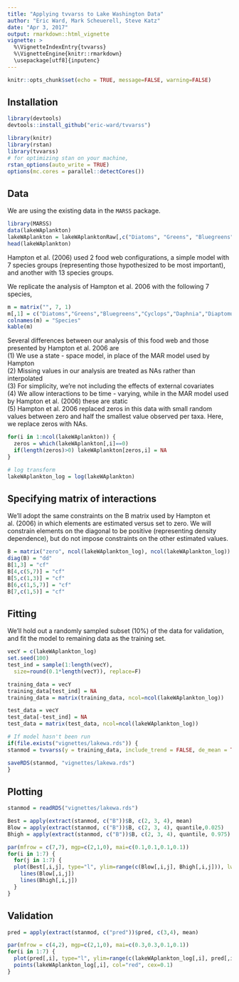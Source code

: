 ```yaml
---
title: "Applying tvvarss to Lake Washington Data"
author: "Eric Ward, Mark Scheuerell, Steve Katz"
date: "Apr 3, 2017"
output: rmarkdown::html_vignette
vignette: >
  %\VignetteIndexEntry{tvvarss}
  %\VignetteEngine{knitr::rmarkdown}
  \usepackage[utf8]{inputenc}
---
```


```r
knitr::opts_chunk$set(echo = TRUE, message=FALSE, warning=FALSE)
```

## Installation

```r
library(devtools)
devtools::install_github("eric-ward/tvvarss")
```

```r
library(knitr)
library(rstan)
library(tvvarss)
# for optimizing stan on your machine,
rstan_options(auto_write = TRUE)
options(mc.cores = parallel::detectCores())
```

## Data
We are using the existing data in the `MARSS` package.

```r
library(MARSS)
data(lakeWAplankton)
lakeWAplankton = lakeWAplanktonRaw[,c("Diatoms", "Greens", "Bluegreens", "Daphnia", "Cyclops", "Diaptomus", "Non.daphnid.cladocerans")]
head(lakeWAplankton)
```

Hampton et al. (2006) used 2 food web configurations, a simple model with 7 species groups (representing those hypothesized to be most important), and another with 13 species groups.

We replicate the analysis of Hampton et al. 2006 with the following 7 species,

```r
m = matrix("", 7, 1)
m[,1] = c("Diatoms","Greens","Bluegreens","Cyclops","Daphnia","Diaptomus","Non-daphnid cladocerans")
colnames(m) = "Species"
kable(m)
```

Several differences between our analysis of this food web and those presented by Hampton et al. 2006 are  
(1) We use a state - space model, in place of the MAR model used by Hampton  
(2) Missing values in our analysis are treated as NAs rather than interpolated  
(3) For simplicity, we're not including the effects of external covariates  
(4) We allow interactions to be time - varying, while in the MAR model used by Hampton et al. (2006) these are static  
(5) Hampton et al. 2006 replaced zeros in this data with small random values between zero and half the smallest value observed per taxa. Here, we replace zeros with NAs.

```r
for(i in 1:ncol(lakeWAplankton)) {
  zeros = which(lakeWAplankton[,i]==0)
  if(length(zeros)>0) lakeWAplankton[zeros,i] = NA
}

# log transform
lakeWAplankton_log = log(lakeWAplankton)
```

## Specifying matrix of interactions
We'll adopt the same constraints on the B matrix used by Hampton et al. (2006) in which elements are estimated versus set to zero. We will constrain elements on the diagonal to be positive (representing density dependence), but do not impose constraints on the other estimated values. 

```r
B = matrix("zero", ncol(lakeWAplankton_log), ncol(lakeWAplankton_log))
diag(B) = "dd"
B[1,3] = "cf"
B[4,c(5,7)] = "cf"
B[5,c(1,3)] = "cf"
B[6,c(1,5,7)] = "cf"
B[7,c(1,5)] = "cf"
```

## Fitting

We'll hold out a randomly sampled subset (10%) of the data for validation, and fit the model to remaining data as the training set. 

```r
vecY = c(lakeWAplankton_log)
set.seed(100)
test_ind = sample(1:length(vecY), 
  size=round(0.1*length(vecY)), replace=F)

training_data = vecY
training_data[test_ind] = NA
training_data = matrix(training_data, ncol=ncol(lakeWAplankton_log))

test_data = vecY
test_data[-test_ind] = NA
test_data = matrix(test_data, ncol=ncol(lakeWAplankton_log))
```


```r
# If model hasn't been run
if(file.exists("vignettes/lakewa.rds")) {
stanmod = tvvarss(y = training_data, include_trend = FALSE, de_mean = TRUE, B = B, x0 = NULL, shared_q = NULL, shared_r = NULL, shared_u = NULL, mcmc_iter = 300, mcmc_warmup = 200, mcmc_thin = 1, mcmc_chain = 3)

saveRDS(stanmod, "vignettes/lakewa.rds")
}
```


## Plotting

```r
stanmod = readRDS("vignettes/lakewa.rds")

Best = apply(extract(stanmod, c("B"))$B, c(2, 3, 4), mean)
Blow = apply(extract(stanmod, c("B"))$B, c(2, 3, 4), quantile,0.025)
Bhigh = apply(extract(stanmod, c("B"))$B, c(2, 3, 4), quantile, 0.975)

par(mfrow = c(7,7), mgp=c(2,1,0), mai=c(0.1,0.1,0.1,0.1))
for(i in 1:7) {
  for(j in 1:7) {
  plot(Best[,i,j], type="l", ylim=range(c(Blow[,i,j], Bhigh[,i,j])), lwd=3)
    lines(Blow[,i,j])
    lines(Bhigh[,i,j])
  }
}
```

## Validation

```r
pred = apply(extract(stanmod, c("pred"))$pred, c(3,4), mean)

par(mfrow = c(4,2), mgp=c(2,1,0), mai=c(0.3,0.3,0.1,0.1))
for(i in 1:7) {
  plot(pred[,i], type="l", ylim=range(c(lakeWAplankton_log[,i], pred[,i]), na.rm=T))
  points(lakeWAplankton_log[,i], col="red", cex=0.1)
}
```


